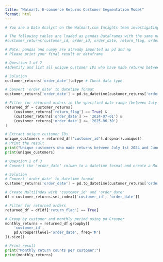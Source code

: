 ```yaml
---
title: "Walmart: E-commerce Returns Customer Segmentation Model"
format: html
---
```

```python

# You are a Data Analyst on the Walmart.com Insights team investigating customer return patterns. The team aims to develop a predictive approach to understanding customer return behaviors across different time periods. Your goal is to leverage transaction data to create a comprehensive view of customer return likelihood.

# The following tables are loaded as pandas DataFrames with the same names: customer_returns
#customer_returns(customer_id, order_id, order_date, return_flag, order_amount)

# Note: pandas and numpy are already imported as pd and np
# Please print your final result or dataframe

# Question 1 of 2
#Identify and list all unique customer IDs who have made returns between July 1st 2024 and June 30th 2025. This will help us understand the base set of customers involved in returns during the specified period.

# Solution
customer_returns['order_date'].dtype # Check data type

# Convert 'order_date' to datetime format 
customer_returns['order_date'] = pd.to_datetime(customer_returns['order_date'], errors='coerce')

# Filter for returned orders in the specified date range (between July 1st 2024 and June 30th 2025)
returned_df = customer_returns[
    (customer_returns['return_flag'] == True) & 
    (customer_returns['order_date'] >= '2024-07-01') & 
    (customer_returns['order_date'] <= '2025-06-30')
]

# Extract unique customer IDs
unique_customers = returned_df['customer_id'].dropna().unique()
# Print the result
print("Unique customers who made returns between July 1st 2024 and June 30th 2025:")
print(unique_customers)

```

```python

# Question 2 of 3
# Convert the 'order_date' column to a datetime format and create a MultiIndex with 'customer_id' and 'order_date'. Then, calculate the total number of returns per customer for each month. This will provide insights into monthly return patterns for each customer.

# Solution
# Convert 'order_date' to datetime format
customer_returns['order_date'] = pd.to_datetime(customer_returns['order_date'], errors='coerce')

# Create MultiIndex with 'customer_id' and 'order_date'
df = customer_returns.set_index(['customer_id', 'order_date'])

# Filter for returned orders
returned_df = df[df['return_flag'] == True]

# Group by customer and monthly period using pd.Grouper
monthly_returns = returned_df.groupby([
    'customer_id',
    pd.Grouper(level='order_date', freq='M')
]).size()

# Print result
print("Monthly return counts per customer:")
print(monthly_returns)
```